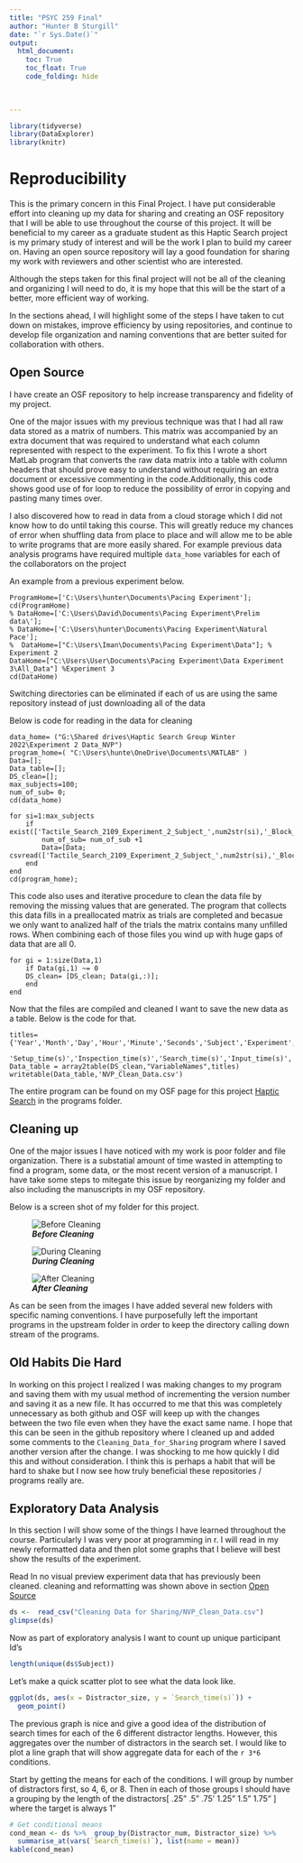 ```yaml
---
title: "PSYC 259 Final"
author: "Hunter B Sturgill"
date: "`r Sys.Date()`"
output: 
  html_document:
    toc: True
    toc_float: True
    code_folding: hide
    
    

---
```


```r
library(tidyverse)
library(DataExplorer)
library(knitr)
```
# Reproducibility 
This is the primary concern in this Final Project. I have put considerable effort into
cleaning up my data for sharing and creating an OSF repository that I will be able to use
throughout the course of this project. 
It will be beneficial to my career as a graduate student as this Haptic Search project
is my primary study of interest and will be the work I plan to build my career on. 
Having an open source repository will lay a good foundation for sharing my work with reviewers and other scientist who are interested. 

Although the steps taken for this final project will not be all of the cleaning and 
organizing I will need to do, it is my hope that this will be the start of a better, more efficient way of working.

In the sections ahead, I will highlight some of the steps I have taken to cut down on mistakes,
improve efficiency by using repositories, and continue to develop file organization and naming conventions that are better suited for collaboration with others. 

##  Open Source 
I have create an OSF repository to help increase transparency and fidelity of 
my project. 

One of the major issues with my previous technique was that I had all raw data 
stored as a matrix of numbers. This matrix was accompanied by an extra document 
that was required to understand what each column represented with respect to the
experiment. To fix this I wrote a short MatLab program that converts the raw data matrix
into a table with column headers that should prove easy to understand without 
requiring an extra document or excessive commenting in the code.Additionally, this 
code shows good use of for loop to reduce the possibility of error in copying and 
pasting many times over. 

I also discovered how to read in data from a cloud storage which I did not know how
to do until taking this course. This will greatly reduce my chances of error when shuffling 
data from place to place and will allow me to be able to write programs that are more easily shared. 
For example previous data analysis programs have required multiple `data_home` variables for each of the collaborators on the project 

An example from a previous experiment below. 
```
ProgramHome=['C:\Users\hunter\Documents\Pacing Experiment'];
cd(ProgramHome)
% DataHome=['C:\Users\David\Documents\Pacing Experiment\Prelim data\'];
% DataHome=['C:\Users\hunter\Documents\Pacing Experiment\Natural Pace'];
%  DataHome=["C:\Users\Iman\Documents\Pacing Experiment\Data"]; % Experiment 2
DataHome=["C:\Users\User\Documents\Pacing Experiment\Data Experiment 3\All_Data"] %Experiment 3
cd(DataHome)
```
Switching directories can be eliminated if each of us are using the same repository instead of just downloading all of the data 


Below is code for reading in the data for cleaning

```
data_home= ("G:\Shared drives\Haptic Search Group Winter 2022\Experiment 2 Data_NVP")
program_home=( "C:\Users\hunte\OneDrive\Documents\MATLAB" )
Data=[];
Data_table=[];
DS_clean=[];
max_subjects=100;
num_of_sub= 0;
cd(data_home)

for si=1:max_subjects
    if exist(['Tactile_Search_2109_Experiment_2_Subject_',num2str(si),'_Block_2.csv'])
        num_of_sub= num_of_sub +1
        Data=[Data; csvread(['Tactile_Search_2109_Experiment_2_Subject_',num2str(si),'_Block_2.csv'])];
    end
end
cd(program_home);

```

This code also uses and iterative procedure to clean the data file by removing the missing
values that are generated. The program that collects this data fills in a preallocated matrix
as trials are completed and becasue we only want to analized half of the trials the matrix contains many unfilled rows. When combining each of those files you wind up with huge gaps of 
data that are all 0. 

```
for gi = 1:size(Data,1)
    if Data(gi,1) ~= 0 
    DS_clean= [DS_clean; Data(gi,:)];
    end
end
```
Now that the files are compiled and cleaned I want to save the new data as a table. 
Below is the code for that. 

```
titles= {'Year','Month','Day','Hour','Minute','Seconds','Subject','Experiment','Trial','Distractor_num','Distractor_size',...
    'Setup_time(s)','Inspection_time(s)','Search_time(s)','Input_time(s)','Accuracy'}
Data_table = array2table(DS_clean,"VariableNames",titles)
writetable(Data_table,'NVP_Clean_Data.csv')

```
The entire program can be found on my OSF page for this project [Haptic Search](https://osf.io/t23g4/?view_only=8540c0350e67422a9d49afd39c901c63)
in the programs folder. 


##  Cleaning up

One of the major issues I have noticed with my work is poor folder and file organization. 
There is a substatial amount of time wasted in attempting to find a program, some data, or 
the most recent version of a manuscript. I have take some steps to mitegate this issue 
by reorganizing my folder and also including the manuscripts in my OSF repository. 

Below is a screen shot of my folder for this project.

![***Before Cleaning***](Images\Haptic_Search_Folder_before.jpg)



![***During Cleaning*** ](Images\Haptic_Search_Folder_During.jpg)

 

![***After Cleaning***](Images\Haptic_Search_Folder_after.jpg)

As can be seen from the images I have added several new folders with specific 
naming conventions. I have purposefully left the important programs in the upstream 
folder in order to keep the directory calling down stream of the programs. 


##  Old Habits Die Hard 

In working on this project I realized I was making changes to my program and saving them with my usual method of incrementing the version number and saving it as a new file. It has occurred to me that this was completely unnecessary as both github and OSF will keep up with the changes between the two file even when they have the exact same name. 
I hope that this can be seen in the github repository where I cleaned up and added some comments to the `Cleaning_Data_for_Sharing` program where I saved another version after the change. I was shocking to me how quickly I did this and without consideration.
I think this is perhaps a habit that will be hard to shake but I now see how truly beneficial these repositories / programs really are. 


##  Exploratory Data Analysis 

In this section I will show some of the things I have learned throughout the course.
Particularly I was very poor at programming in r. 
I will read in my newly reformatted data and then plot some graphs that I believe will 
best show the results of the experiment. 



Read In no visual preview experiment data that has previously been cleaned. 
cleaning and reformatting was shown above in section [Open Source](#open-source)

```r
ds <-  read_csv("Cleaning Data for Sharing/NVP_Clean_Data.csv")
glimpse(ds)
```

Now as part of exploratory analysis I want to count up unique participant Id's 

```r
length(unique(ds$Subject))

```


Let's make a quick scatter plot to see what the data look like. 

```r
ggplot(ds, aes(x = Distractor_size, y = `Search_time(s)`)) + 
  geom_point()

```

The previous graph is nice and give a good idea of the distribution of search times for each of the 6 different distractor lengths. However, this aggregates over the number of distractors in the search set. I would like to plot a line graph that will show aggregate data for each of the `r 3*6` conditions.  


Start by getting the means for each of the conditions. I will group by number of distractors first, so 4, 6, or 8. Then in each of those groups I should have a grouping by the length of the distractors[ .25" .5" .75' 1.25" 1.5" 1.75" ] where the target is always 1"

```r
# Get conditional means 
cond_mean <- ds %>%  group_by(Distractor_num, Distractor_size) %>% 
  summarise_at(vars(`Search_time(s)`), list(name = mean))
kable(cond_mean) 
```



